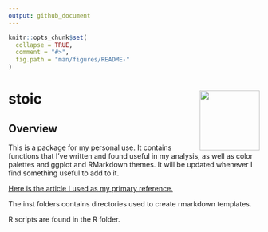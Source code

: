 ```yaml
---
output: github_document
---
```



```r
knitr::opts_chunk$set(
  collapse = TRUE,
  comment = "#>",
  fig.path = "man/figures/README-"
)
```

# stoic <img src="man/figures/logo.svg" align="right" width="120" />

## Overview

This is a package for my personal use. It contains functions that I've written and found useful in my analysis, as well as color palettes and ggplot and RMarkdown themes. It will be updated whenever I find something useful to add to it.

[Here is the article I used as my primary reference.](https://towardsdatascience.com/build-a-corporate-r-package-for-pleasure-and-profit-78b73ce4ff4b) 

The inst folders contains directories used to create rmarkdown templates.

R scripts are found in the R folder. 



